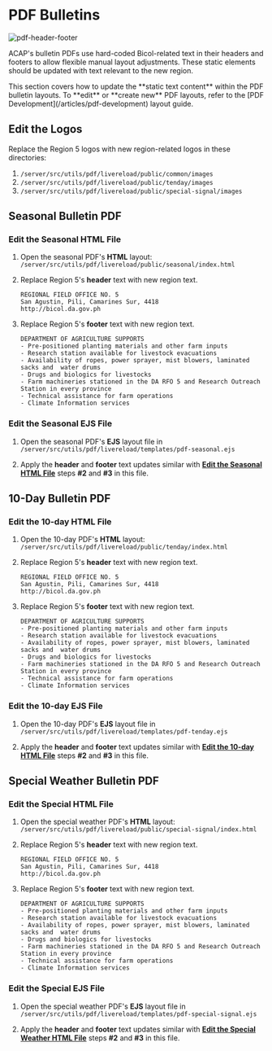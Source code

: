 
# PDF Bulletins

![pdf-header-footer](https://raw.githubusercontent.com/acaptutorials/acaptutorials.github.io/assets/images/meta/meta_pdf_static.png)

ACAP's bulletin PDFs use hard-coded Bicol-related text in their headers and footers to allow flexible manual layout adjustments. These static elements should be updated with text relevant to the new region.

<Callout>
This section covers how to update the **static text content** within the PDF bulletin layouts. To **edit** or **create new** PDF layouts, refer to the [PDF Development](/articles/pdf-development) layout guide.
</Callout>

## Edit the Logos

Replace the Region 5 logos with new region-related logos in these directories:

1. `/server/src/utils/pdf/livereload/public/common/images`
2. `/server/src/utils/pdf/livereload/public/tenday/images`
3. `/server/src/utils/pdf/livereload/public/special-signal/images`

<FileTree>
  <FileTree.Folder name="pdf" defaultOpen>
    <FileTree.Folder name="livereload" defaultOpen>
      <FileTree.Folder name="public" defaultOpen>
        <FileTree.Folder name="common" defaultOpen>
          <FileTree.Folder name="images">
            <FileTree.File name="da-logo.png" />
          </FileTree.Folder>
        </FileTree.Folder>
        <FileTree.Folder name="seasonal" defaultOpen>
          <FileTree.Folder name="images">
            <FileTree.File name="da-logo.png" />
          </FileTree.Folder>
          <FileTree.File name="index.html" />
        </FileTree.Folder>
        <FileTree.Folder name="special-signal" defaultOpen>
          <FileTree.Folder name="images">
            <FileTree.File name="da-logo.png" />
          </FileTree.Folder>
          <FileTree.File name="index.html" />
        </FileTree.Folder>
        <FileTree.Folder name="tenday" defaultOpen>
          <FileTree.Folder name="images">
            <FileTree.File name="da-logo.png" />
          </FileTree.Folder>
          <FileTree.File name="index.html" />
        </FileTree.Folder>
      </FileTree.Folder>
    </FileTree.Folder>
    <FileTree.Folder name="templates" defaultOpen>
      <FileTree.File name="pdf-seasonal.ejs" />
      <FileTree.File name="pdf-special-signal.ejs" />
      <FileTree.File name="pdf-tenday.ejs" />
    </FileTree.Folder>
  </FileTree.Folder>
</FileTree>

## Seasonal Bulletin PDF

<Steps>

### Edit the Seasonal HTML File

1. Open the seasonal PDF's **HTML** layout:<br />`/server/src/utils/pdf/livereload/public/seasonal/index.html`

2. Replace Region 5's **header** text with new region text.
   ```text copy
   REGIONAL FIELD OFFICE NO. 5
   San Agustin, Pili, Camarines Sur, 4418
   http://bicol.da.gov.ph
   ```
3. Replace Region 5's **footer** text with new region text.
   ```text copy
   DEPARTMENT OF AGRICULTURE SUPPORTS
   - Pre-positioned planting materials and other farm inputs
   - Research station available for livestock evacuations
   - Availability of ropes, power sprayer, mist blowers, laminated sacks and  water drums
   - Drugs and biologics for livestocks
   - Farm machineries stationed in the DA RFO 5 and Research Outreach Station in every province
   - Technical assistance for farm operations
   - Climate Information services
   ```

### Edit the Seasonal EJS File

1. Open the seasonal PDF's **EJS** layout file in <br /> `/server/src/utils/pdf/livereload/templates/pdf-seasonal.ejs`

2. Apply the **header** and **footer** text updates similar with [**Edit the Seasonal HTML File**](#edit-the-seasonal-html-file) steps **#2** and **#3** in this file.

</Steps>

## 10-Day Bulletin PDF

<Steps>

### Edit the 10-day HTML File

1. Open the 10-day PDF's **HTML** layout:<br />`/server/src/utils/pdf/livereload/public/tenday/index.html`

2. Replace Region 5's **header** text with new region text.
   ```text copy
   REGIONAL FIELD OFFICE NO. 5
   San Agustin, Pili, Camarines Sur, 4418
   http://bicol.da.gov.ph
   ```
3. Replace Region 5's **footer** text with new region text.
   ```text copy
   DEPARTMENT OF AGRICULTURE SUPPORTS
   - Pre-positioned planting materials and other farm inputs
   - Research station available for livestock evacuations
   - Availability of ropes, power sprayer, mist blowers, laminated sacks and  water drums
   - Drugs and biologics for livestocks
   - Farm machineries stationed in the DA RFO 5 and Research Outreach  Station in every province
   - Technical assistance for farm operations
   - Climate Information services
   ```

### Edit the 10-day EJS File

1. Open the 10-day PDF's **EJS** layout file in <br /> `/server/src/utils/pdf/livereload/templates/pdf-tenday.ejs`

2. Apply the **header** and **footer** text updates similar with [**Edit the 10-day HTML File**](#edit-the-10-day-html-file) steps **#2** and **#3** in this file.

</Steps>

## Special Weather Bulletin PDF

<Steps>

### Edit the Special HTML File

1. Open the special weather PDF's **HTML** layout:<br />`/server/src/utils/pdf/livereload/public/special-signal/index.html`

2. Replace Region 5's **header** text with new region text.
   ```text copy
   REGIONAL FIELD OFFICE NO. 5
   San Agustin, Pili, Camarines Sur, 4418
   http://bicol.da.gov.ph
   ```
3. Replace Region 5's **footer** text with new region text.
   ```text copy
   DEPARTMENT OF AGRICULTURE SUPPORTS
   - Pre-positioned planting materials and other farm inputs
   - Research station available for livestock evacuations
   - Availability of ropes, power sprayer, mist blowers, laminated sacks and  water drums
   - Drugs and biologics for livestocks
   - Farm machineries stationed in the DA RFO 5 and Research Outreach Station in every province
   - Technical assistance for farm operations
   - Climate Information services
   ```

### Edit the Special EJS File

1. Open the special weather PDF's **EJS** layout file in <br /> `/server/src/utils/pdf/livereload/templates/pdf-special-signal.ejs`

2. Apply the **header** and **footer** text updates similar with [**Edit the Special Weather HTML File**](#edit-the-special-html-file) steps **#2** and **#3** in this file.

</Steps>
